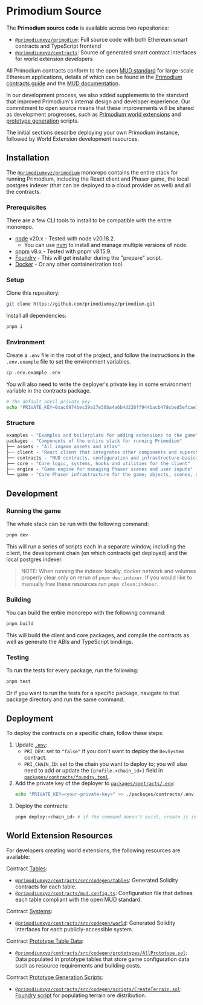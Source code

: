# Primodium Source

The **Primodium source code** is available across two repositories:

- [`@primodiumxyz/primodium`](https://github.com/primodiumxyz/primodium/): Full
  source code with both Ethereum smart contracts and TypeScript frontend
- [`@primodiumxyz/contracts`](https://github.com/primodiumxyz/contracts): Source
  of generated smart contract interfaces for world extension developers

All Primodium contracts conform to the open [MUD standard](https://mud.dev) for
large-scale Ethereum applications, details of which can be found in the
[Primodium contracts guide](./overview-contracts.mdx) and the
[MUD documentation](https://mud.dev/introduction).

In our development process, we also added supplements to the standard that
improved Primodium's internal design and developer experience. Our commitment to
open source means that these improvements will be shared as development
progresses, such as [Primodium world extensions](./world-extension.mdx) and
[prototype generation](./overview-source/generation.mdx) scripts.

The initial sections describe deploying your own Primodium instance, followed by
World Extension development resources.

## Installation

The [`@primodiumxyz/primodium`](https://github.com/primodiumxyz/primodium/)
monorepo contains the entire stack for running Primodium, including the React
client and Phaser game, the local postgres indexer (that can be deployed to a
cloud provider as well) and all the contracts.

### Prerequisites

There are a few CLI tools to install to be compatible with the entire monorepo.

- [node](https://nodejs.org/en/download/) v20.x - Tested with node v20.18.2.
  - You can use [nvm](https://github.com/nvm-sh/nvm) to install and manage
    multiple versions of node.
- [pnpm](https://pnpm.io/installation) v8.x - Tested with pnpm v8.15.9.
- [Foundry](https://book.getfoundry.sh/getting-started/installation) - This will
  get installer during the "prepare" script.
- [Docker](https://docs.docker.com/get-docker/) - Or any other containerization
  tool.

### Setup

Clone this repository:

```bash
git clone https://github.com/primodiumxyz/primodium.git
```

Install all dependencies:

```bash
pnpm i
```

### Environment

Create a `.env` file in the root of the project, and follow the instructions in
the `.env.example` file to set the environment variables.

```bash
cp .env.example .env
```

You will also need to write the deployer's private key in some environment
variable in the contracts package.

```bash
# The default anvil private key
echo "PRIVATE_KEY=0xac0974bec39a17e36ba4a6b4d238ff944bacb478cbed5efcae784d7bf4f2ff80" >> ./packages/contracts/.env
```

### Structure

```ml
examples - "Examples and boilerplate for adding extensions to the game"
packages - "Components of the entire stack for running Primodium"
├── assets - "All ingame assets and atlas"
├── client - "React client that integrates other components and supercharges with a browser UI"
├── contracts - "MUD contracts, configuration and infrastructure—basically the whole state and conditions of the game"
├── core - "Core logic, systems, hooks and utilities for the client"
├── engine - "Game engine for managing Phaser scenes and user inputs"
└── game - "Core Phaser infrastructure for the game; objects, scenes, systems, input controls, etc."
```

## Development

### Running the game

The whole stack can be run with the following command:

```bash
pnpm dev
```

This will run a series of scripts each in a separate window, including the
client, the development chain (on which contracts get deployed) and the local
postgres indexer.

> NOTE: When running the indexer locally, docker network and volumes properly
> clear only on rerun of `pnpm dev:indexer`. If you would like to manually free
> these resources run `pnpm clean:indexer`.

### Building

You can build the entire monorepo with the following command:

```bash
pnpm build
```

This will build the client and core packages, and compile the contracts as well
as generate the ABIs and TypeScript bindings.

### Testing

To run the tests for every package, run the following:

```bash
pnpm test
```

Or if you want to run the tests for a specific package, navigate to that package
directory and run the same command.

## Deployment

To deploy the contracts on a specific chain, follow these steps:

1. Update
   [`.env`](https://github.com/primodiumxyz/primodium/tree/main/.env.example):
   - `PRI_DEV`: set to `"false"` if you don't want to deploy the `DevSystem`
     contract.
   - `PRI_CHAIN_ID`: set to the chain you want to deploy to; you will also need
     to add or update the `[profile.<chain_id>]` field in
     [`packages/contracts/foundry.toml`](https://github.com/primodiumxyz/primodium/tree/main/packages/contracts/foundry.toml).
2. Add the private key of the deployer to
   [`packages/contracts/.env`](https://github.com/primodiumxyz/primodium/tree/main/packages/contracts/.env.example):
   ```bash
   echo "PRIVATE_KEY=<your-private-key>" >> ./packages/contracts/.env
   ```
3. Deploy the contracts:
   ```bash
   pnpm deploy:<chain_id> # if the command doesn't exist, create it in both `packages/contracts/package.json` and `package.json`
   ```

## World Extension Resources

For developers creating world extensions, the following resources are available:

Contract [Tables](./overview-contracts/tables.mdx):

- [`@primodiumxyz/contracts/src/codegen/tables`](https://github.com/primodiumxyz/primodium/blob/main/packages/contracts/src/codegen/tables):
  Generated Solidity contracts for each table.
- [`@primodiumxyz/contracts/mud.config.ts`](https://github.com/primodiumxyz/primodium/blob/main/packages/contracts/mud.config.ts):
  Configuration file that defines each table compliant with the open MUD
  standard.

Contract [Systems](./overview-contracts/systems.mdx):

- [`@primodiumxyz/contracts/src/codegen/world`](https://github.com/primodiumxyz/primodium/blob/main/packages/contracts/src/codegen/world):
  Generated Solidity interfaces for each publicly-accessible system.

Contract
[Prototype Table Data](./overview-contracts/tables.mdx#prototype-tables):

- [`@primodiumxyz/contracts/src/codegen/prototypes/AllPrototype.sol`](https://github.com/primodiumxyz/primodium/blob/main/packages/contracts/src/codegen/prototypes/AllPrototype.sol):
  Data populated in prototype tables that store game configuration data such as
  resource requirements and building costs.

Contract [Prototype Generation Scripts](./overview-source/generation.mdx):

- [`@primodiumxyz/contracts/src/codegen/scripts/CreateTerrain.sol`](https://github.com/primodiumxyz/primodium/blob/main/packages/contracts/src/codegen/scripts/CreateTerrain.sol):
  [Foundry script](https://book.getfoundry.sh/guides/scripting-with-solidity) for
  populating terrain ore distribution.
